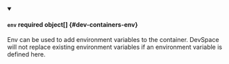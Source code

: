 


<details className="config-field" data-expandable="true" open>
<summary>

#### `env` <span className="config-field-required" data-required="false">required</span> <span className="config-field-type">object[]</span> <span className="config-field-default"></span> <span className="config-field-enum"></span> {#dev-containers-env}

Env can be used to add environment variables to the container. DevSpace will
not replace existing environment variables if an environment variable is defined here.

</summary>

<PartialEnvreference />


</details>
